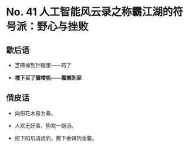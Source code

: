 # No. 41 人工智能风云录之称霸江湖的符号派：野心与挫败

## 歇后语

- 芝麻掉到针眼里——巧了

- **楼下买了震楼机——震撼到家**

## 俏皮话

- 向阳花木易为春。

- 人欢无好事，狗欢一锅汤。

- 挖下陷坑请虎豹，撒下香饵钓金鳌。
